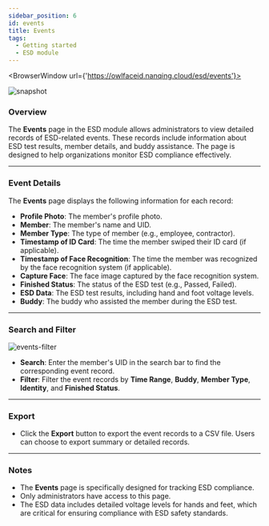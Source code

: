 ```yaml
---
sidebar_position: 6
id: events
title: Events
tags:
  - Getting started
  - ESD module
---
```



<BrowserWindow url={'https://owlfaceid.nanqing.cloud/esd/events'}>

![snapshot](/assets/esd/en/events.png)

</BrowserWindow>

### Overview

The **Events** page in the ESD module allows administrators to view detailed records of ESD-related events. These records include information about ESD test results, member details, and buddy assistance. The page is designed to help organizations monitor ESD compliance effectively.

---

### Event Details

The **Events** page displays the following information for each record:

- **Profile Photo**: The member's profile photo.
- **Member**: The member's name and UID.
- **Member Type**: The type of member (e.g., employee, contractor).
- **Timestamp of ID Card**: The time the member swiped their ID card (if applicable).
- **Timestamp of Face Recognition**: The time the member was recognized by the face recognition system (if applicable).
- **Capture Face**: The face image captured by the face recognition system.
- **Finished Status**: The status of the ESD test (e.g., Passed, Failed).
- **ESD Data**: The ESD test results, including hand and foot voltage levels.
- **Buddy**: The buddy who assisted the member during the ESD test.

---

### Search and Filter

![events-filter](/assets/esd/en/events-filter.png)

- **Search**: Enter the member's UID in the search bar to find the corresponding event record.
- **Filter**: Filter the event records by **Time Range**, **Buddy**, **Member Type**, **Identity**, and **Finished Status**.

---

### Export

- Click the **Export** button to export the event records to a CSV file. Users can choose to export summary or detailed records.

---

### Notes

- The **Events** page is specifically designed for tracking ESD compliance.
- Only administrators have access to this page.
- The ESD data includes detailed voltage levels for hands and feet, which are critical for ensuring compliance with ESD safety standards.
